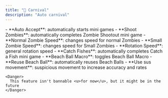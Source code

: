 ```yaml
---
title: "🎪 Carnival"
description: "Auto carnival"
---
```


<Accordion title="General" icon="gear">
  - **Auto Accept**: automatically starts mini games
</Accordion>

<Accordion title="Zombie Shootout" icon="bow-arrow">
  - **Shoot Zombies**: automatically completes Zombie Shootout mini game
  - **Normal Zombie Speed**: changes speed for normal Zombies
  - **Small Zombie Speed**: changes speed for Small Zombies
  - **Rotation Speed**: general rotation speed
</Accordion>

<Accordion title="Catch a Fish" icon="fishing-rod">
  - **Catch Fishes**: automatically completes Catch a Fish mini game
</Accordion>

<Accordion title="Beach Ball " icon="baseball">
  - **Beach Ball Macro**: toggles Beach Ball Macro
  - **Reuse Beach Ball**: automatically reuses Beach Balls
  - **Use sus movement**: suspicious movement to increase accuracy and rates

    <Danger>
      This feature isn't bannable <u>for now</u>, but it might be in the future
    </Danger>
</Accordion>